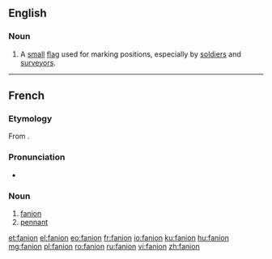 ==English==

===Noun===
{{en-noun}}

# A [[small]] [[flag]] used for marking positions, especially by [[soldier]]s and [[surveyor]]s.

----

==French==

===Etymology===
From {{inh|fr|frm|feinion}}.

===Pronunciation===
* {{IPA|/fanjɔ̃/|lang=fr}}

===Noun===
{{fr-noun|m}}

# [[fanion#English|fanion]]
# [[pennant]]

[[et:fanion]]
[[el:fanion]]
[[eo:fanion]]
[[fr:fanion]]
[[io:fanion]]
[[ku:fanion]]
[[hu:fanion]]
[[mg:fanion]]
[[pl:fanion]]
[[ro:fanion]]
[[ru:fanion]]
[[vi:fanion]]
[[zh:fanion]]